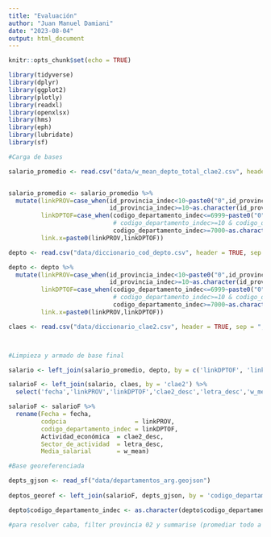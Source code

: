 ```yaml
---
title: "Evaluación"
author: "Juan Manuel Damiani"
date: "2023-08-04"
output: html_document
---
```


```r
knitr::opts_chunk$set(echo = TRUE)
```

```r
library(tidyverse)
library(dplyr)
library(ggplot2)
library(plotly)
library(readxl)
library(openxlsx)
library(hms)
library(eph)
library(lubridate)
library(sf)

#Carga de bases

salario_promedio <- read.csv("data/w_mean_depto_total_clae2.csv", header = TRUE, sep = ";", dec = ".", stringsAsFactors=FALSE) 


salario_promedio <- salario_promedio %>% 
  mutate(linkPROV=case_when(id_provincia_indec<10~paste0("0",id_provincia_indec),
                            id_provincia_indec>=10~as.character(id_provincia_indec)),
         linkDPTOF=case_when(codigo_departamento_indec<=6999~paste0("0",codigo_departamento_indec),
                             # codigo_departamento_indec>=10 & codigo_departamento_indec<100~paste0("0",codigo_departamento_indec),
                             codigo_departamento_indec>=7000~as.character(codigo_departamento_indec)),
         link.x=paste0(linkPROV,linkDPTOF))

depto <- read.csv("data/diccionario_cod_depto.csv", header = TRUE, sep = ";", dec = ".", stringsAsFactors=FALSE)

depto <- depto %>% 
  mutate(linkPROV=case_when(id_provincia_indec<10~paste0("0",id_provincia_indec),
                            id_provincia_indec>=10~as.character(id_provincia_indec)),
         linkDPTOF=case_when(codigo_departamento_indec<=6999~paste0("0",codigo_departamento_indec),
                             # codigo_departamento_indec>=10 & codigo_departamento_indec<100~paste0("0",codigo_departamento_indec),
                             codigo_departamento_indec>=7000~as.character(codigo_departamento_indec)),
         link.x=paste0(linkPROV,linkDPTOF))

claes <- read.csv("data/diccionario_clae2.csv", header = TRUE, sep = ",", dec = ".")



#Limpieza y armado de base final

salario <- left_join(salario_promedio, depto, by = c('linkDPTOF', 'linkPROV'))

salarioF <- left_join(salario, claes, by = 'clae2') %>% 
  select('fecha','linkPROV','linkDPTOF','clae2_desc','letra_desc','w_mean')

salarioF <- salarioF %>% 
  rename(Fecha = fecha,
         codpcia                   = linkPROV,
         codigo_departamento_indec = linkDPTOF,
         Actividad_económica  = clae2_desc,
         Sector_de_actividad  = letra_desc,
         Media_salarial       = w_mean)

#Base georeferenciada

depts_gjson <- read_sf("data/departamentos_arg.geojson")
  
deptos_georef <- left_join(salarioF, depts_gjson, by = 'codigo_departamento_indec')

depto$codigo_departamento_indec <- as.character(depto$codigo_departamento_indec)

#para resolver caba, filter provincia 02 y summarise (promediar todo a 2000)
```

```r

```

